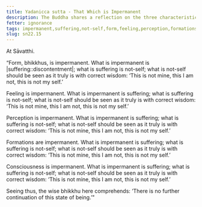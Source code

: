 ```yaml
---
title: Yadanicca sutta - That Which is Impermanent
description: The Buddha shares a reflection on the three characteristics of impermanence, |suffering::discontentment| and not-self for the five aggregates of form, feeling, perception, formations, and consciousness.
fetter: ignorance
tags: impermanent,suffering,not-self,form,feeling,perception,formations,consciousness,sn,sn22-34,sn22
slug: sn22.15
---
```


At Sāvatthi.

“Form, bhikkhus, is impermanent. What is impermanent is |suffering::discontentment|; what is suffering is not-self; what is not-self should be seen as it truly is with correct wisdom: ‘This is not mine, this I am not, this is not my self.’

Feeling is impermanent. What is impermanent is suffering; what is suffering is not-self; what is not-self should be seen as it truly is with correct wisdom: ‘This is not mine, this I am not, this is not my self.’

Perception is impermanent. What is impermanent is suffering; what is suffering is not-self; what is not-self should be seen as it truly is with correct wisdom: ‘This is not mine, this I am not, this is not my self.’

Formations are impermanent. What is impermanent is suffering; what is suffering is not-self; what is not-self should be seen as it truly is with correct wisdom: ‘This is not mine, this I am not, this is not my self.’

Consciousness is impermanent. What is impermanent is suffering; what is suffering is not-self; what is not-self should be seen as it truly is with correct wisdom: ‘This is not mine, this I am not, this is not my self.’

Seeing thus, the wise bhikkhu here comprehends: ‘There is no further continuation of this state of being.’"